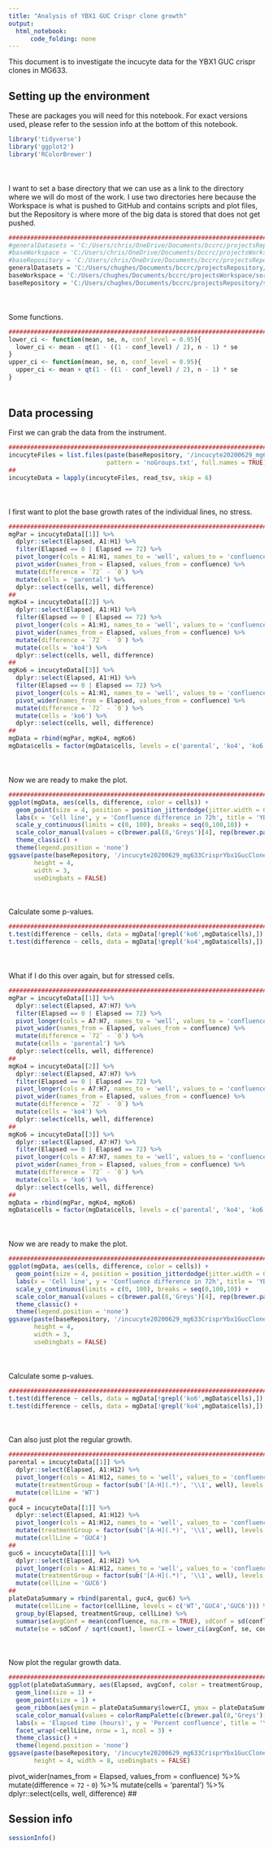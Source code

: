 ```yaml
---
title: "Analysis of YBX1 GUC Crispr clone growth"
output:
  html_notebook:
      code_folding: none
---
```


This document is to investigate the incucyte data for the YBX1 GUC crispr clones in MG633. 

## Setting up the environment

These are packages you will need for this notebook. For exact versions used, please refer to the session info at the bottom of this notebook.

```r
library('tidyverse')
library('ggplot2')
library('RColorBrewer')
```

<div style="margin-bottom:50px;"></div>

I want to set a base directory that we can use as a link to the directory where we will do most of the work. I use two directories here because the Workspace is what is pushed to GitHub and contains scripts and plot files, but the Repository is where more of the big data is stored that does not get pushed.

```r
##########################################################################################
#generalDatasets = 'C:/Users/chris/OneDrive/Documents/bccrc/projectsRepository/generalDatasets'
#baseWorkspace = 'C:/Users/chris/OneDrive/Documents/bccrc/projectsWorkspace/sorensenLab/relatedToYbx1'
#baseRepository = 'C:/Users/chris/OneDrive/Documents/bccrc/projectsRepository/sorensenLab/relatedToYbx1'
generalDatasets = 'C:/Users/chughes/Documents/bccrc/projectsRepository/generalDatasets'
baseWorkspace = 'C:/Users/chughes/Documents/bccrc/projectsWorkspace/sorensenLab/relatedToYbx1'
baseRepository = 'C:/Users/chughes/Documents/bccrc/projectsRepository/sorensenLab/relatedToYbx1'
```

<div style="margin-bottom:50px;"></div>

Some functions.

```r
##########################################################################################
lower_ci <- function(mean, se, n, conf_level = 0.95){
  lower_ci <- mean - qt(1 - ((1 - conf_level) / 2), n - 1) * se
}
upper_ci <- function(mean, se, n, conf_level = 0.95){
  upper_ci <- mean + qt(1 - ((1 - conf_level) / 2), n - 1) * se
}
```

<div style="margin-bottom:50px;"></div>

## Data processing

First we can grab the data from the instrument.

```r
##########################################################################################
incucyteFiles = list.files(paste(baseRepository, '/incucyte20200629_mg633CrisprYbx1GucClonesTbhp/', sep = ''),
                           pattern = 'noGroups.txt', full.names = TRUE)
##
incucyteData = lapply(incucyteFiles, read_tsv, skip = 6)
```

<div style="margin-bottom:50px;"></div>

I first want to plot the base growth rates of the individual lines, no stress.

```r
##########################################################################################
mgPar = incucyteData[[1]] %>%
  dplyr::select(Elapsed, A1:H1) %>%
  filter(Elapsed == 0 | Elapsed == 72) %>%
  pivot_longer(cols = A1:H1, names_to = 'well', values_to = 'confluence') %>%
  pivot_wider(names_from = Elapsed, values_from = confluence) %>%
  mutate(difference = `72` - `0`) %>%
  mutate(cells = 'parental') %>%
  dplyr::select(cells, well, difference)
##
mgKo4 = incucyteData[[2]] %>%
  dplyr::select(Elapsed, A1:H1) %>%
  filter(Elapsed == 0 | Elapsed == 72) %>%
  pivot_longer(cols = A1:H1, names_to = 'well', values_to = 'confluence') %>%
  pivot_wider(names_from = Elapsed, values_from = confluence) %>%
  mutate(difference = `72` - `0`) %>%
  mutate(cells = 'ko4') %>%
  dplyr::select(cells, well, difference)
##
mgKo6 = incucyteData[[3]] %>%
  dplyr::select(Elapsed, A1:H1) %>%
  filter(Elapsed == 0 | Elapsed == 72) %>%
  pivot_longer(cols = A1:H1, names_to = 'well', values_to = 'confluence') %>%
  pivot_wider(names_from = Elapsed, values_from = confluence) %>%
  mutate(difference = `72` - `0`) %>%
  mutate(cells = 'ko6') %>%
  dplyr::select(cells, well, difference)
##
mgData = rbind(mgPar, mgKo4, mgKo6)
mgData$cells = factor(mgData$cells, levels = c('parental', 'ko4', 'ko6'))
```

<div style="margin-bottom:50px;"></div>

Now we are ready to make the plot.

```r
##########################################################################################
ggplot(mgData, aes(cells, difference, color = cells)) +
  geom_point(size = 4, position = position_jitterdodge(jitter.width = 0.50), alpha = 0.5) +
  labs(x = 'Cell line', y = 'Confluence difference in 72h', title = 'YBX1 GUC clone growth') +
  scale_y_continuous(limits = c(0, 100), breaks = seq(0,100,10)) +
  scale_color_manual(values = c(brewer.pal(8,'Greys')[4], rep(brewer.pal(8,'RdBu')[1],2))) +
  theme_classic() +
  theme(legend.position = 'none')
ggsave(paste(baseRepository, '/incucyte20200629_mg633CrisprYbx1GucClonesTbhp/scatter_mg633Ybx1GucGrowthDifference.pdf', sep = ''),
       height = 4,
       width = 3,
       useDingbats = FALSE)
```

<div style="margin-bottom:50px;"></div>

Calculate some p-values.

```r
##########################################################################################
t.test(difference ~ cells, data = mgData[!grepl('ko6',mgData$cells),])
t.test(difference ~ cells, data = mgData[!grepl('ko4',mgData$cells),])
```

<div style="margin-bottom:50px;"></div>

What if I do this over again, but for stressed cells.

```r
##########################################################################################
mgPar = incucyteData[[1]] %>%
  dplyr::select(Elapsed, A7:H7) %>%
  filter(Elapsed == 0 | Elapsed == 72) %>%
  pivot_longer(cols = A7:H7, names_to = 'well', values_to = 'confluence') %>%
  pivot_wider(names_from = Elapsed, values_from = confluence) %>%
  mutate(difference = `72` - `0`) %>%
  mutate(cells = 'parental') %>%
  dplyr::select(cells, well, difference)
##
mgKo4 = incucyteData[[2]] %>%
  dplyr::select(Elapsed, A7:H7) %>%
  filter(Elapsed == 0 | Elapsed == 72) %>%
  pivot_longer(cols = A7:H7, names_to = 'well', values_to = 'confluence') %>%
  pivot_wider(names_from = Elapsed, values_from = confluence) %>%
  mutate(difference = `72` - `0`) %>%
  mutate(cells = 'ko4') %>%
  dplyr::select(cells, well, difference)
##
mgKo6 = incucyteData[[3]] %>%
  dplyr::select(Elapsed, A7:H7) %>%
  filter(Elapsed == 0 | Elapsed == 72) %>%
  pivot_longer(cols = A7:H7, names_to = 'well', values_to = 'confluence') %>%
  pivot_wider(names_from = Elapsed, values_from = confluence) %>%
  mutate(difference = `72` - `0`) %>%
  mutate(cells = 'ko6') %>%
  dplyr::select(cells, well, difference)
##
mgData = rbind(mgPar, mgKo4, mgKo6)
mgData$cells = factor(mgData$cells, levels = c('parental', 'ko4', 'ko6'))
```

<div style="margin-bottom:50px;"></div>

Now we are ready to make the plot.

```r
##########################################################################################
ggplot(mgData, aes(cells, difference, color = cells)) +
  geom_point(size = 4, position = position_jitterdodge(jitter.width = 0.50)) +
  labs(x = 'Cell line', y = 'Confluence difference in 72h', title = 'YBX1 GUC clone growth - tBHP') +
  scale_y_continuous(limits = c(0, 100), breaks = seq(0,100,10)) +
  scale_color_manual(values = c(brewer.pal(8,'Greys')[4], rep(brewer.pal(8,'RdBu')[1],2))) +
  theme_classic() +
  theme(legend.position = 'none')
ggsave(paste(baseRepository, '/incucyte20200629_mg633CrisprYbx1GucClonesTbhp/scatter_mg633Ybx1GucGrowthDifferenceTbhp18uM.pdf', sep = ''),
       height = 4,
       width = 3,
       useDingbats = FALSE)
```

<div style="margin-bottom:50px;"></div>

Calculate some p-values.

```r
##########################################################################################
t.test(difference ~ cells, data = mgData[!grepl('ko6',mgData$cells),])
t.test(difference ~ cells, data = mgData[!grepl('ko4',mgData$cells),])
```

<div style="margin-bottom:50px;"></div>

Can also just plot the regular growth.

```r
##########################################################################################
parental = incucyteData[[1]] %>%
  dplyr::select(Elapsed, A1:H12) %>%
  pivot_longer(cols = A1:H12, names_to = 'well', values_to = 'confluence') %>%
  mutate(treatmentGroup = factor(sub('[A-H](.*)', '\\1', well), levels = seq(1,12,1))) %>%
  mutate(cellLine = 'WT')
##
guc4 = incucyteData[[1]] %>%
  dplyr::select(Elapsed, A1:H12) %>%
  pivot_longer(cols = A1:H12, names_to = 'well', values_to = 'confluence') %>%
  mutate(treatmentGroup = factor(sub('[A-H](.*)', '\\1', well), levels = seq(1,12,1))) %>%
  mutate(cellLine = 'GUC4')
##
guc6 = incucyteData[[1]] %>%
  dplyr::select(Elapsed, A1:H12) %>%
  pivot_longer(cols = A1:H12, names_to = 'well', values_to = 'confluence') %>%
  mutate(treatmentGroup = factor(sub('[A-H](.*)', '\\1', well), levels = seq(1,12,1))) %>%
  mutate(cellLine = 'GUC6')
##
plateDataSummary = rbind(parental, guc4, guc6) %>%
  mutate(cellLine = factor(cellLine, levels = c('WT','GUC4','GUC6'))) %>%
  group_by(Elapsed, treatmentGroup, cellLine) %>%
  summarise(avgConf = mean(confluence, na.rm = TRUE), sdConf = sd(confluence, na.rm = TRUE), count = n()) %>%
  mutate(se = sdConf / sqrt(count), lowerCI = lower_ci(avgConf, se, count), upperCI = upper_ci(avgConf, se, count))
```

<div style="margin-bottom:50px;"></div>

Now plot the regular growth data.

```r
##########################################################################################
ggplot(plateDataSummary, aes(Elapsed, avgConf, color = treatmentGroup, group = treatmentGroup)) +
  geom_line(size = 1) +
  geom_point(size = 1) +
  geom_ribbon(aes(ymin = plateDataSummary$lowerCI, ymax = plateDataSummary$upperCI), linetype = 2, alpha = 0.1) +
  scale_color_manual(values = colorRampPalette(c(brewer.pal(8,'Greys')[4], brewer.pal(8,'RdBu')[1]))(12)) +
  labs(x = 'Elapsed time (hours)', y = 'Percent confluence', title = 'YBX1 GUC clone groth - tBHP') +
  facet_wrap(~cellLine, nrow = 1, ncol = 3) +
  theme_classic() +
  theme(legend.position = 'none')
ggsave(paste(baseRepository, '/incucyte20200629_mg633CrisprYbx1GucClonesTbhp/line_gucCloneViabilityCurves.pdf', sep = ''),
       height = 4, width = 8, useDingbats = FALSE)
```





  pivot_wider(names_from = Elapsed, values_from = confluence) %>%
  mutate(difference = `72` - `0`) %>%
  mutate(cells = 'parental') %>%
  dplyr::select(cells, well, difference)
##



## Session info

```r
sessionInfo()
```
